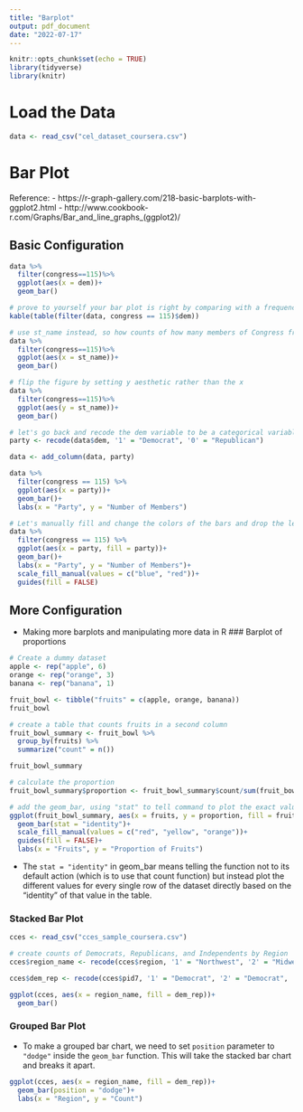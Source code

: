 ```yaml
---
title: "Barplot"
output: pdf_document
date: "2022-07-17"
---
```


```r
knitr::opts_chunk$set(echo = TRUE)
library(tidyverse)
library(knitr)
```

# Load the Data

```r
data <- read_csv("cel_dataset_coursera.csv")
```

# Bar Plot
Reference: 
  - https://r-graph-gallery.com/218-basic-barplots-with-ggplot2.html
  - http://www.cookbook-r.com/Graphs/Bar_and_line_graphs_(ggplot2)/

## Basic Configuration

```r
data %>%
  filter(congress==115)%>%
  ggplot(aes(x = dem))+
  geom_bar()

# prove to yourself your bar plot is right by comparing with a frequency table: 
kable(table(filter(data, congress == 115)$dem))

# use st_name instead, so how counts of how many members of Congress from each state:
data %>%
  filter(congress==115)%>%
  ggplot(aes(x = st_name))+
  geom_bar()

# flip the figure by setting y aesthetic rather than the x
data %>%
  filter(congress==115)%>%
  ggplot(aes(y = st_name))+
  geom_bar()

# let's go back and recode the dem variable to be a categorical variable
party <- recode(data$dem, '1' = "Democrat", '0' = "Republican")

data <- add_column(data, party)

data %>% 
  filter(congress == 115) %>%
  ggplot(aes(x = party))+
  geom_bar()+
  labs(x = "Party", y = "Number of Members")

# Let's manually fill and change the colors of the bars and drop the legends with the guides command
data %>%
  filter(congress == 115) %>%
  ggplot(aes(x = party, fill = party))+
  geom_bar()+
  labs(x = "Party", y = "Number of Members")+
  scale_fill_manual(values = c("blue", "red"))+
  guides(fill = FALSE)
```

## More Configuration
- Making more barplots and manipulating more data in R
### Barplot of proportions
```r
# Create a dummy dataset
apple <- rep("apple", 6)
orange <- rep("orange", 3)
banana <- rep("banana", 1)

fruit_bowl <- tibble("fruits" = c(apple, orange, banana))
fruit_bowl

# create a table that counts fruits in a second column
fruit_bowl_summary <- fruit_bowl %>%
  group_by(fruits) %>%
  summarize("count" = n())

fruit_bowl_summary

# calculate the proportion
fruit_bowl_summary$proportion <- fruit_bowl_summary$count/sum(fruit_bowl_summary$count)

# add the geom_bar, using "stat" to tell command to plot the exact value for proportion
ggplot(fruit_bowl_summary, aes(x = fruits, y = proportion, fill = fruits))+
  geom_bar(stat = "identity")+
  scale_fill_manual(values = c("red", "yellow", "orange"))+
  guides(fill = FALSE)+
  labs(x = "Fruits", y = "Proportion of Fruits")
```

- The `stat = "identity"` in geom_bar means telling the function not to its default action (which is to use that count function) but instead plot the different values for every single row of the dataset directly based on the "identity" of that value in the table.

### Stacked Bar Plot
```r
cces <- read_csv("cces_sample_coursera.csv")

# create counts of Democrats, Republicans, and Independents by Region
cces$region_name <- recode(cces$region, '1' = "Northwest", '2' = "Midwest", '3' = "South", '4' = "West")

cces$dem_rep <- recode(cces$pid7, '1' = "Democrat", '2' = "Democrat", '3' = "Democrat", '4' = "Independent", '5' = "Republican", '6' =  "Republican", '7' = "Republican")

ggplot(cces, aes(x = region_name, fill = dem_rep))+
  geom_bar()
```

### Grouped Bar Plot
- To make a grouped bar chart, we need to set `position` parameter to `"dodge"` inside the `geom_bar` function. This will take the stacked bar chart and breaks it apart.
```r
ggplot(cces, aes(x = region_name, fill = dem_rep))+
  geom_bar(position = "dodge")+
  labs(x = "Region", y = "Count")
```